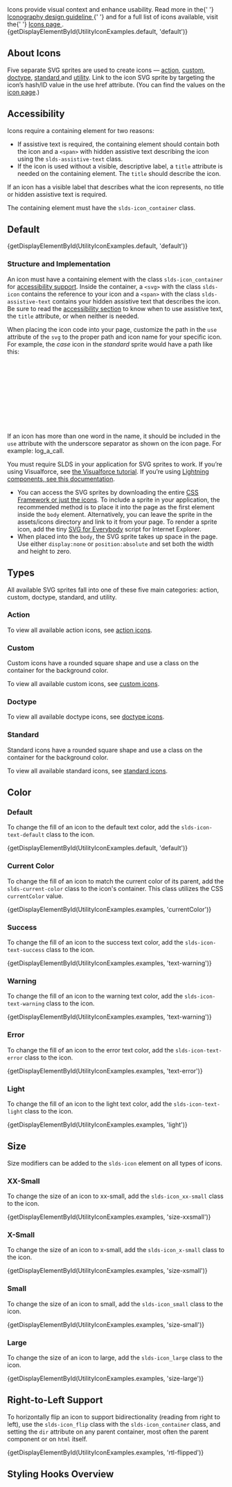 
<div className="doc lead">
  Icons provide visual context and enhance usability. Read more in the{' '}
  <a href="/guidelines/iconography" title="Iconography Guidelines">
    Iconography design guideline
  </a>{' '}
  and for a full list of icons available, visit the{' '}
  <a href="/icons" title="Icons">
    Icons page
  </a>
  .
</div>

<CodeView exampleOnly>
  {getDisplayElementById(UtilityIconExamples.default, 'default')}
</CodeView>

## About Icons

Five separate SVG sprites are used to create icons — [action](/icons/#action), [custom](/icons/#custom), [doctype](/icons/#doctype), [standard ](/icons/#standard) and [utility](/icons/#utility). Link to the icon SVG sprite by targeting the icon’s hash/ID value in the use href attribute. (You can find the values on the [icon page](/icons/).)

## Accessibility

Icons require a containing element for two reasons:

- If assistive text is required, the containing element should contain both the icon and a `<span>` with hidden assistive text describing the icon using the `slds-assistive-text` class.
- If the icon is used without a visible, descriptive label, a `title` attribute is needed on the containing element. The `title` should describe the icon.

If an icon has a visible label that describes what the icon represents, no title or hidden assistive text is required.

The containing element must have the `slds-icon_container` class.

## Default

<CodeView>
  {getDisplayElementById(UtilityIconExamples.default, 'default')}
</CodeView>

### Structure and Implementation

An icon must have a containing element with the class `slds-icon_container` for [accessibility support](#Accessibility). Inside the container, a `<svg>` with the class `slds-icon` contains the reference to your icon and a `<span>` with the class `slds-assistive-text` contains your hidden assistive text that describes the icon. Be sure to read the [accessibility section](#Accessibility) to know when to use assistive text, the `title` attribute, or when neither is needed.

When placing the icon code into your page, customize the path in the `use` attribute of the `svg` to the proper path and icon name for your specific icon. For example, the _case_ icon in the _standard_ sprite would have a path like this:

<CodeBlock toggleCode={false}>
  <svg aria-hidden="true" className="slds-icon" title="when needed">
    <use xlinkHref="/assets/icons/standard-sprite/svg/symbols.svg#case" />
  </svg>
</CodeBlock>

If an icon has more than one word in the name, it should be included in the `use` attribute with the underscore separator as shown on the icon page. For example: log_a_call.

You must require SLDS in your application for SVG sprites to work. If you’re using Visualforce, see <a href="/platforms/visualforce">the Visualforce tutorial</a>. If you’re using <a href="/platforms/lightning"> Lightning components, see this documentation</a>.

- You can access the SVG sprites by downloading the entire [CSS Framework or just the icons](/resources/downloads). To include a sprite in your application, the recommended method is to place it into the page as the first element inside the `body` element. Alternatively, you can leave the sprite in the assets/icons directory and link to it from your page. To render a sprite icon, add the tiny [SVG for Everybody](https://github.com/jonathantneal/svg4everybody) script for Internet Explorer.
- When placed into the `body`, the SVG sprite takes up space in the page. Use either `display:none` or `position:absolute` and set both the width and height to zero.

## Types

All available SVG sprites fall into one of these five main categories: action, custom, doctype, standard, and utility.

### Action

To view all available action icons, see [action icons](/icons/#action).

<CodeView>
  <ActionIcon />
</CodeView>

### Custom

Custom icons have a rounded square shape and use a class on the container for the background color.

To view all available custom icons, see [custom icons](/icons/#custom).

<CodeView>
  <CustomIcon />
</CodeView>

### Doctype

To view all available doctype icons, see [doctype icons](/icons/#doctype).

<CodeView>
  <DoctypeIcon />
</CodeView>

### Standard

Standard icons have a rounded square shape and use a class on the container for the background color.

To view all available standard icons, see [standard icons](/icons/#standard).

<CodeView>
  <StandardIcon />
</CodeView>

## Color

### Default

To change the fill of an icon to the default text color, add the `slds-icon-text-default` class to the icon.

<CodeView>
  {getDisplayElementById(UtilityIconExamples.default, 'default')}
</CodeView>

### Current Color

To change the fill of an icon to match the current color of its parent, add the `slds-current-color` class to the icon's container. This class utilizes the CSS `currentColor` value.

<CodeView>
  {getDisplayElementById(UtilityIconExamples.examples, 'currentColor')}
</CodeView>

### Success

To change the fill of an icon to the success text color, add the `slds-icon-text-success` class to the icon.

<CodeView>
  {getDisplayElementById(UtilityIconExamples.examples, 'text-warning')}
</CodeView>

### Warning

To change the fill of an icon to the warning text color, add the `slds-icon-text-warning` class to the icon.

<CodeView>
  {getDisplayElementById(UtilityIconExamples.examples, 'text-warning')}
</CodeView>

### Error

To change the fill of an icon to the error text color, add the `slds-icon-text-error` class to the icon.

<CodeView>
  {getDisplayElementById(UtilityIconExamples.examples, 'text-error')}
</CodeView>

### Light

To change the fill of an icon to the light text color, add the `slds-icon-text-light` class to the icon.

<CodeView>
  {getDisplayElementById(UtilityIconExamples.examples, 'light')}
</CodeView>

## Size

Size modifiers can be added to the `slds-icon` element on all types of icons.

### XX-Small

To change the size of an icon to xx-small, add the `slds-icon_xx-small` class to the icon.

<CodeView>
  {getDisplayElementById(UtilityIconExamples.examples, 'size-xxsmall')}
</CodeView>

### X-Small

To change the size of an icon to x-small, add the `slds-icon_x-small` class to the icon.

<CodeView>
  {getDisplayElementById(UtilityIconExamples.examples, 'size-xsmall')}
</CodeView>

### Small

To change the size of an icon to small, add the `slds-icon_small` class to the icon.

<CodeView>
  {getDisplayElementById(UtilityIconExamples.examples, 'size-small')}
</CodeView>

### Large

To change the size of an icon to large, add the `slds-icon_large` class to the icon.

<CodeView>
  {getDisplayElementById(UtilityIconExamples.examples, 'size-large')}
</CodeView>

## Right-to-Left Support

To horizontally flip an icon to support bidirectionality (reading from right to left), use the `slds-icon_flip` class with the `slds-icon_container` class, and setting the `dir` attribute on any parent container, most often the parent component or on `html` itself.

<CodeView>
  {getDisplayElementById(UtilityIconExamples.examples, 'rtl-flipped')}
</CodeView>

## Styling Hooks Overview

<StylingHooksTable name="icons" type="component" />
